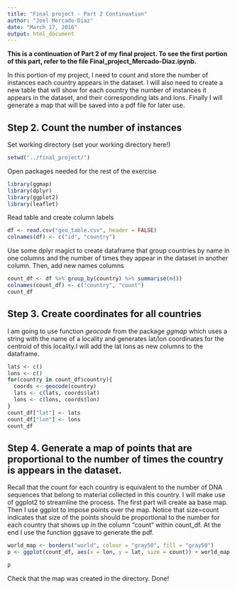```yaml
---
title: "Final project - Part 2 Continuation"
author: "Joel Mercado-Diaz"
date: "March 17, 2016"
output: html_document
---
```


**This is a continuation of Part 2 of my final project. To see the first portion of this part, refer to the file Final_project_Mercado-Diaz.ipynb.** 

In this portion of my project, I need to count and store the number of instances each country appears in the dataset. I will also need to create a new table that will show for each country the number of instances it appears in the dataset, and their corresponding lats and lons. Finally I will generate a map that will be saved into a pdf file for later use.

## Step 2. Count the number of instances

Set working directory (set your working directory here!)
```r
setwd("../final_project/")
```

Open packages needed for the rest of the exercise
```r
library(ggmap)
library(dplyr)
library(ggplot2)
library(leaflet)
```

Read table and create column labels
```r
df <- read.csv("geo_table.csv", header = FALSE)
colnames(df) <- c("id", "country")
```

Use some dplyr magict to create dataframe that group countries by name in one columns and the number of times they appear in the dataset in another column. Then, add new names columns 
```r
count_df <- df %>% group_by(country) %>% summarise(n())
colnames(count_df) <- c("country", "count")
count_df
```

## Step 3. Create coordinates for all countries
I am going to use function _geocode_ from the package _ggmap_ which uses a string with the name of a locality and generates lat/lon coordinates for the centroid of this locality.I will add the lat lons as new columns to the dataframe.

```r
lats <- c() 
lons <- c()
for(country in count_df$country){
  coords <- geocode(country)
  lats <- c(lats, coords$lat)
  lons <- c(lons, coords$lon)
}
count_df["lat"] <- lats
count_df["lon"] <- lons
count_df
```

## Step 4. Generate a map of points that are proportional to the number of times the country is appears in the dataset.
Recall that the count for each country is equivalent to the number of DNA sequences that belong to material collected in this country. I will make use of ggplot2 to streamline the process. The first part will create aa base map. Then I use ggplot to impose points over the map. Notice that size=count indicates that size of the points should be proportional to the number for each country that shows up in the column "count" within count_df. At the end I use the function ggsave to generate the pdf.
```r
world_map <- borders("world", colour = "gray50", fill = "gray50")
p <- ggplot(count_df, aes(x = lon, y = lat, size = count)) + world_map + geom_point() + ggsave("geo_map.pdf", width = 14 , height = 9)

p
```

Check that the map was created in the directory. Done!
